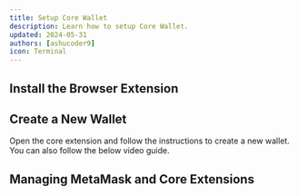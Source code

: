 ```yaml
---
title: Setup Core Wallet
description: Learn how to setup Core Wallet.
updated: 2024-05-31
authors: [ashucoder9]
icon: Terminal
---
```


## Install the Browser Extension


<InstallCoreExtension />

## Create a New Wallet

Open the core extension and follow the instructions to create a new wallet. You can also follow the below video guide.

<YouTube id="eczkjrGG_As" />

## Managing MetaMask and Core Extensions


<Metamask />